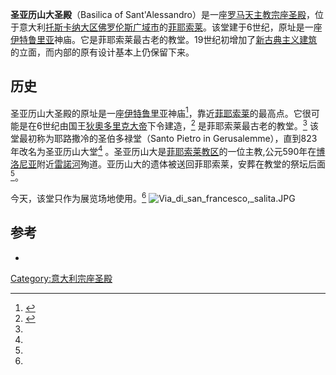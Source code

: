 {{Infobox church
| name = 圣亚历山大圣殿
| denomination = [[罗马天主教|罗马天主教]]
| location = [[托斯卡纳大区|托斯卡纳大区]][[菲耶索莱|菲耶索莱]]
| country = 意大利
| diocese = [[天主教菲耶索莱教区|天主教菲耶索莱教区]]
| consecration year = 6 世纪
| status = [[宗座圣殿|宗座圣殿]]
| image = Basilica di sant'alessandro, fiesole.JPG
| coordinates = {{Coord|43|48|26.8|N|11|17|24.2|E|type:landmark_region:Italy|display=title}}
| style = [[新古典主义建筑|新古典主义建筑]]（立面）
}}
'''圣亚历山大圣殿'''（Basilica of Sant'Alessandro）是一座[[罗马天主教|罗马天主教]][[宗座圣殿|宗座圣殿]]，位于意大利[[托斯卡纳大区|托斯卡纳大区]][[佛罗伦斯广域市|佛罗伦斯广域市]]的[[菲耶索莱|菲耶索莱]]。该堂建于6世纪，原址是一座[[伊特鲁里亚文明|伊特鲁里亚]]神庙。它是菲耶索莱最古老的教堂。19世纪初增加了[[新古典主义建筑|新古典主义建筑]]的立面，而内部的原有设计基本上仍保留下来。

== 历史 ==
圣亚历山大圣殿的原址是一座[[伊特鲁里亚文明|伊特鲁里亚]]神庙<ref name=florencechurches>{{Cite web|title=Sant’Alessandro|url=http://www.churchesofflorence.com/fiesole.htm#santall|website=Churches of Florence|archive-url=https://web.archive.org/web/20200326203856/http://www.churchesofflorence.com/fiesole.htm|archive-date=March 26, 2020|access-date=May 11, 2020}}</ref>，靠近[[菲耶索莱|菲耶索莱]]的最高点。它很可能是在6世纪由国王[[狄奧多里克大帝|狄奧多里克大帝]]下令建造，<ref name=youtooscany>{{Cite web|title=La Basilica di Sant'Alessandro|url=https://youtooscany.com/eng/visit/monuments-and-historical-buildings-5/the-basilica-of-s-alessandro/48/|website=You Tooscany|archive-url=https://web.archive.org/web/20200511145433/https://youtooscany.com/eng/visit/monuments-and-historical-buildings-5/the-basilica-of-s-alessandro/48/|archive-date=May 11, 2020|access-date=May 11, 2020}}</ref> 是菲耶索莱最古老的教堂。<ref name="florencechurches" /> 该堂最初称为耶路撒冷的圣伯多禄堂（Santo Pietro in Gerusalemme），直到823年改名为圣亚历山大堂<ref name="youtooscany" /> 。圣亚历山大是[[天主教菲耶索莱教区|菲耶索莱教区]]的一位主教,公元590年在[[博洛尼亚|博洛尼亚]]附近[[雷諾河|雷諾河]]殉道。亚历山大的遗体被送回菲耶索莱，安葬在教堂的祭坛后面<ref name="florencechurches" />。

今天，该堂只作为展览场地使用。<ref name="florencechurches" />
[[File:Via_di_san_francesco,_salita.JPG|thumb]]

== 参考 ==
{{reflist}}
* {{Cite book|url=https://books.google.com/books?id=-KcSPmzkGakC&pg=PA570#v=onepage&q&f=false|title=Firenze e Provincia|publisher=Touring Club Italiano|year=1993|edition=7th|series=Guida d'Italia|location=Milan|language=it|ref={{harvid|Firenze e Provincia|1993}}|access-date=May 11, 2020|archive-url=https://web.archive.org/web/20200511161022/https://books.google.com/books?id=-KcSPmzkGakC&pg=PA570#v=onepage&q&f=false|archive-date=May 11, 2020|via=Google Books}}
[[Category:意大利宗座圣殿|Category:意大利宗座圣殿]]
